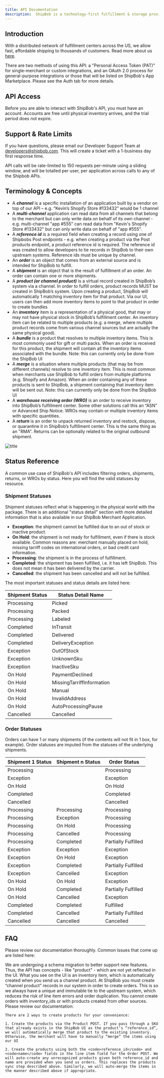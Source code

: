 ```yaml
---
title: API Documentation
description:  ShipBob is a technology-first fulfillment & storage provider for e-commerce merchants. 
---
```


## Introduction

With a distributed network of fulfillment centers across the US, we allow fast, affordable shipping to thousands of customers. Read more about us [here](https://www.shipbob.com/about/).

There are two methods of using this API: a "Personal Access Token (PAT)" for single-merchant or custom integrations, and an OAuth 2.0 process for general-purpose integrations or those that will be listed on ShipBob's App Marketplace. Please see the Auth tab for more details.

## API Access

Before you are able to interact with ShipBob's API, you must have an account. Accounts are free until physical inventory arrives, and the trial period does not expire.

## Support & Rate Limits
If you have questions, please email our Developer Support Team at developers@shipbob.com. This will create a ticket with a 1-business day first response time.

API calls will be rate-limited to 150 requests per-minute using a sliding window, and will be totalled per user, per application across calls to any of the Shipbob APIs.

## Terminology & Concepts
- A ***channel*** is a specific installation of an application built by a vendor on top of our API – e.g. “Kevin’s Shopify Store #133432” would be 1 channel
- A ***multi-channel*** application can read data from all channels that belong to the merchant but can only write data on behalf of its own channel - e.g. multi-channel "app #555" can read data from "Kevin's Shopify Store #133432" but can only write data on behalf of "app #555".
- A ***reference id*** is a required field when creating a record using one of Shipbobs Post endpoints - e.g. when creating a product via the Post products endpoint, a product reference id is required. The reference id was created to allow developers to tie records in ShipBob to their own upstream systems. Reference ids must be unique by channel.
- An ***order*** is an object that comes from an external source and is intended for ShipBob to fulfill.
- A ***shipment*** is an object that is the result of fulfillment of an order. An order can contain one or more shipments.
- A ***product (or channel product)*** is a virtual record created in ShipBob’s system via a channel. In order to fulfill orders, product records MUST be created in ShipBob’s system. Upon creating a product, ShipBob will automatically 1 matching inventory item for that product. Via our UI, users can then add more inventory items to point to that product in order to create bundles
- An ***inventory*** item is a representation of a physical good, that may or may not have physical stock in ShipBob’s fulfillment center. An inventory item can be related to multiple products (e.g. a merge, where multiple product records come from various channel sources but are actually the same physical good).
- A ***bundle*** is a product that resolves to multiple inventory items. This is most commonly used for gift or multi packs. When an order is received for this product, the shipment will contain all the inventory items associated with the bundle. Note: this can currently only be done from the ShipBob UI
- A ***merge*** is a situation where multiple products (that may be from different channels) resolve to one inventory item. This is most common when merchants use ShipBob to fulfill orders from multiple platforms (e.g. Shopify and Amazon). When an order containing any of these products is sent to ShipBob, a shipment containing that inventory item will be sent out. Note: this can currently only be done from the ShipBob UI
- A ***warehouse receiving order (WRO)*** is an order to receive inventory into ShipBob’s fulfillment center. Some other solutions call this an “ASN” or Advanced Ship Notice. WROs may contain or multiple inventory items with specific quantities.
- A ***return*** is an order to unpack returned inventory and restock, dispose, or quarantine it in ShipBob’s fulfillment center. This is the same thing as an "RMA". Returns can be optionally related to the original outbound shipment.

![title](/images/resource_diagram.png)

## Status Reference
A common use case of ShipBob's API includes filtering orders, shipments, returns, or WROs by status. Here you will find the valid statuses by resource.

### Shipment Statuses
Shipment statuses reflect what is happening in the physical world with the package. There is an additional "status detail" section with more detailed information that is also available in our ShipBob Merchant Application.

- **Exception**: the shipment cannot be fulfilled due to an out of stock or inactive product.
- **On Hold**: the shipment is not ready for fulfillment, even if there is stock available. Common reasons are: merchant manually placed on hold, missing tarriff codes on international orders, or bad credit card information.
- **Processing**: the shipment is in the process of fulfillment.
- **Completed**: the shipment has been fulfilled, i.e. it has left ShipBob. This does not mean it has been delivered by the carrier.
- **Cancelled**: the shipment has been cancelled and will not be fulfilled.

The most important statuses and status details are listed here:

| Shipment Status      | Status Detail Name |
| ---------------------| ------------------ |
| Processing           | Picked      |
| Processing           | Packed      |
| Processing           | Labeled     |
| Completed            | InTransit   |
| Completed            | Delivered       |
| Completed            | DeliveryException        |
| Exception           | OutOfStock      |
| Exception           | UnknownSku      |
| Exception           | InactiveSku     |
| On Hold           | PaymentDeclined      |
| On Hold           | MissingTarriffInformation      |
| On Hold           | Manual     |
| On Hold           | InvalidAddress      |
| On Hold           | AutoProcessingPause      |
| Cancelled           | Cancelled     |

### Order Statuses
Orders can have 1 or many shipments (if the contents will not fit in 1 box, for example). Order statuses are imputed from the statuses of the underlying shipments.

| Shipment 1 Status | Shipment n Status | Order Status
| ----------- | ----------- | -----------
| Processing  |        | Processing
| Exception   |        | Exception
| On Hold   |        | On Hold
| Completed   |        | Completed
| Cancelled   |        | Cancelled
| Processing | Processing | Processing
| Processing | Exception | Processing
| Processing | On Hold | Processing
| Processing | Cancelled | Processing
| Processing | Completed | Partially Fulfilled
| Exception | Exception | Exception
| Exception | On Hold | Exception
| Exception | Completed | Partially Fulfilled
| Exception | Cancelled | Exception
| On Hold | On Hold | Exception
| On Hold | Completed | Partially Fulfilled
| On Hold | Cancelled | Exception
| Completed | Completed | Fulfilled
| Completed | Cancelled | Partially Fulfilled
| Cancelled | Cancelled | Cancelled

## FAQ
Please review our documentation thoroughly. Common issues that come up are listed here:

<AccordionGroup>
  <Accordion title="Why can't I see my products in the ShipBob UI?">
    We are undergoing a schema migration to better support new features. Thus, the API has concepts - like "product" - which are not yet reflected in the UI. What you see on the UI is an inventory item, which is automatically created when you send us a channel product.
  </Accordion>
  <Accordion title="Why can't I submit an order for a product that already exists in ShipBob's UI?">
    At ShipBob you must create “channel product” records in our system in order to create orders. This is so we always have a unique and immutable tie to the upstream system, which reduces the risk of line item errors and order duplication. You cannot create orders with inventory_ids or with products created from other sources. Please review our documentation:

    There are 2 ways to create products for your convenience:

    1. Create the products via the Product POST. If you pass through a SKU that already exists in the ShipBob UI as the product’s “reference_id”, we will automatically merge that product to the existing inventory. Otherwise, the merchant will have to manually “merge” the items using our UI

    2. Create the products using both the <code>reference_id</code> and <code>name</code> fields in the line item field for the Order POST. We will auto-create any unrecognized products given both reference_id and name are provided when you send us orders. This replaces the products sync step described above. Similarly, we will auto-merge the items in the manner described above if appropriate.
  </Accordion>
</AccordionGroup>


